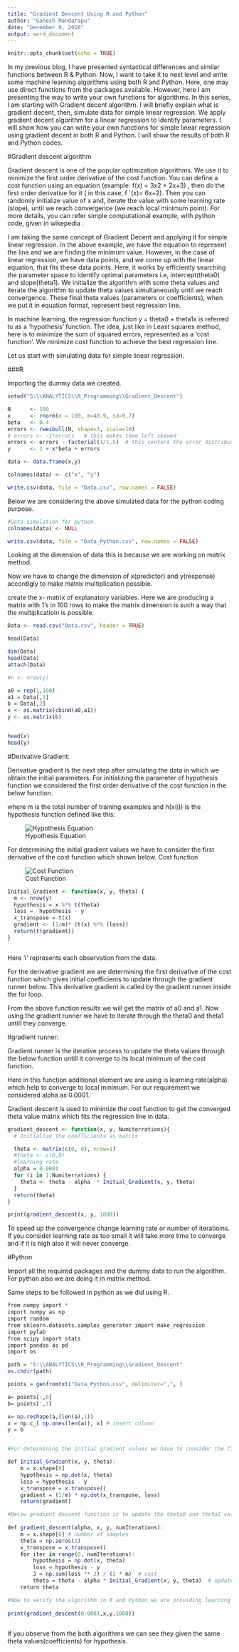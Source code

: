 ---
title: "Gradient Descent Using R and Python"
author: "Ganesh Mandarapu"
date: "December 9, 2016"
output: word_document
---
```{r setup, include=FALSE}
knitr::opts_chunk$set(echo = TRUE)
```

In my previous blog, I have presented syntactical differences and similar functions between R & Python. Now, I want to take it to next level and write some machine learning algorithms using both R and Python. Here, one may use direct functions from the packages available. However, here I am presenting the way to write your own functions for algorithms.  In this series, I am starting with Gradient decent algorithm.  I will briefly explain what is gradient decent, then, simulate data for simple linear regression. We apply gradient decent algorithm for a linear regression to identify parameters. I will show how you can write your own functions for simple linear regression using gradient decent in both R and Python. I will show the results of both R and Python codes. 

#Gradient descent algorithm

Gradient descent is one of the popular optimization algorithms. We use it to minimize the first order derivative of the cost function.  You can define a cost function using an equation (example: f(x) = 3x2 + 2x+3) , then do the first order derivative for it ( in this case, f `(x)= 6x+2). Then you can randomly initialize value of x and, iterate the value with some learning rate (slope), until we reach convergence (we reach local minimum point).  For more details, you can refer simple computational example, with python code, given in wikepedia .  

I am taking the same concept of Gradient Decent and applying it for simple linear regression. In the above example, we have the equation to represent the line and we are finding the minimum value. However, in the case of linear regression, we have data points, and we come up with the linear equation, that fits these data points. Here, it works by efficiently searching the parameter space to identify optimal parameters i.e, intercept(theta0) and slope(theta1). We initialize the algorithm with some theta values and iterate the algorithm to update theta values simultaneously until we reach convergence. These final theta values (parameters or coefficients), when we put it in equation format, represent best regression line. 

In machine learning, the regression function y = theta0 + theta1x is referred to as a 'hypothesis' function. The idea, just like in Least squares method, here is to minimize the sum of squared errors, represented as a 'cost function'. We minimize cost function to achieve the best regression line.

Let us start with simulating data for simple linear regression.  


###R

Importing the dummy data we created.

```{r cars}
setwd("S:\\ANALYTICS\\R_Programming\\Gradient_Descent")

N      <- 100
x      <- rnorm(n = 100, m=48.9, sd=9.7)
beta   <- 0.4
errors <- rweibull(N, shape=3, scale=10)
# errors <- -1*errors   # this makes them left skewed
errors <- errors - factorial(1/1.5)  # this centers the error distribution on 0
y      <- 1 + x*beta + errors

data <- data.frame(x,y)

colnames(data) <- c("x", "y")

write.csv(data, file = "Data.csv", row.names = FALSE)

```

Below we are considering the above simulated data for the python coding purpose.

```{r}
#Data simulation for python
colnames(data) <- NULL

write.csv(data, file = "Data_Python.csv", row.names = FALSE)

```

Looking at the dimension of data this is because we are working on matrix method.

Now we have to change the dimension of x(predictor) and y(response) accordigly to make matrix multiplication possible. 

create the x- matrix of explanatory variables. Here we are producing a matrix with 1's in 100 rows to make the matrix dimension is such a way that the multiplicatioin is possible.

```{r, message=FALSE, warning=FALSE}
Data <- read.csv("Data.csv", header = TRUE)

head(Data)

dim(Data)
head(Data)
attach(Data)

#n <- nrow(y)

a0 = rep(1,100)
a1 = Data[,1]
b = Data[,2]
x <- as.matrix(cbind(a0,a1))
y <- as.matrix(b)


head(x)
head(y)
```

#Derivative Gradient: 

Derivative gradient is the next step after simulating the data in which we obtain the initial parameters. For initializing the parameter of hypothesis function we considered the first order derivative of the cost function in the below function.  

where m is the total number of training examples and h(x(i)) is the hypothesis function defined like this:

![Hypothesis Equation](Hypothesis.png)

For determining the initial gradient values we have to consider the first derivative of the cost function which shown below. Cost function

![Cost Function](CostFun.png) 

```{r}
Initial_Gradient <- function(x, y, theta) {
  m <- nrow(y)
  hypothesis = x %*% t(theta)
  loss =  hypothesis - y
  x_transpose = t(x)
  gradient <- (1/m)* (t(x) %*% (loss))
  return(t(gradient))
}



```

Here 'i' represents each observation from the data.

For the derivative gradient we are determining the first derivative of the cost function which gives initial coefficients to update through the gradient runner below. 
This derivative gradient is called by the gradient runner inside the for loop.

From the above function results we will get the matrix of a0 and a1. Now using the gradient runner we have to iterate through the theta0 and theta1 untill they converge. 

#gradient runner:

Gradient runner is the iterative process to update the theta values through the below function untill it converge to its local minimum of the cost function.

Here in this function additional element we are using is learning rate(alpha) which help to converge to local minimum. For our requirement we considered alpha as 0.0001.

Gradient descent is used to minimize the cost function to get the converged theta value matrix which fits the regression line in data. 

```{r}
gradient_descent <- function(x, y, Numiterrations){
  # Initialize the coefficients as matrix

  theta <- matrix(c(0, 0), nrow=1) 
  #theta <- c(0,0)
  #learning rate
  alpha = 0.0001 
  for (i in 1:Numiterrations) {
    theta <- theta - alpha  * Initial_Gradient(x, y, theta)
  }
  return(theta)
}

```


```{r}

print(gradient_descent(x, y, 1000))

```

To speed up the convergence change learning rate or number of iteratioins. If you consider learning rate as too small it will take more time to converge and if it is high also it will never converge. 

#Python

Import all the required packages and the dummy data to run the algorithm. For python also we are doing it in matrix method.

Same steps to be followed in python as we did using R. 

```{r engine='python'}

from numpy import *
import numpy as np
import random
from sklearn.datasets.samples_generator import make_regression 
import pylab
from scipy import stats
import pandas as pd
import os

path = "S:\\ANALYTICS\\R_Programming\\Gradient_Descent"
os.chdir(path)

points = genfromtxt("Data_Python.csv", delimiter=",", )

a= points[:,0]
b= points[:,1]

x= np.reshape(a,(len(a),1))
x = np.c_[ np.ones(len(a)), x] # insert column
y = b


#For determining the initial gradient values we have to consider the first derivative of the cost function which shown below. Cost function

def Initial_Gradient(x, y, theta):
    m = x.shape[0]
    hypothesis = np.dot(x, theta)
    loss = hypothesis - y
    x_transpose = x.transpose()
    gradient = (1/m) * np.dot(x_transpose, loss) 
    return(gradient) 

#Below gradient descent function is to update the theta0 and theta1 values(coefficients of hypothesis equation) with the initial values untill they converge. We are calling the initial theta value matrix inside the for loop.      
    
def gradient_descent(alpha, x, y, numIterations):
    m = x.shape[0] # number of samples
    theta = np.zeros(2)
    x_transpose = x.transpose()
    for iter in range(0, numIterations):
        hypothesis = np.dot(x, theta)
        loss = hypothesis - y
        J = np.sum(loss ** 2) / (2 * m)  # cost
        theta = theta - alpha * Initial_Gradient(x, y, theta)  # update
    return theta

#Now to verify the algorithm in R and Python we are providing learning rate and number of iteration to gradient descent to perform.          
    
print(gradient_descent(0.0001,x,y,1000))
    
```

If you observe from the both algorithms we can see they given the same theta values(coefficients) for hypothesis. 





